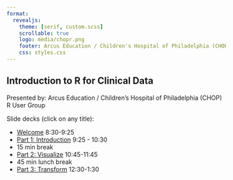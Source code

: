 ```yaml
---
format: 
  revealjs:
    theme: [serif, custom.scss]
    scrollable: true
    logo: media/chopr.png
    footer: Arcus Education / Children's Hospital of Philadelphia (CHOP) R User Group
    css: styles.css
---
```


## Introduction to R for Clinical Data {.smaller}

Presented by: Arcus Education / Children's Hospital of Philadelphia (CHOP) R User Group


Slide decks (click on any title):

* [Welcome](https://joy-payton-chop.quarto.pub/intro-to-r-for-clinical-data-2023/welcome) 8:30-9:25
* [Part 1: Introduction](https://joy-payton-chop.quarto.pub/intro-to-r-for-clinical-data-2023/introduction) 9:25 - 10:30
* 15 min break
* [Part 2: Visualize](https://joy-payton-chop.quarto.pub/intro-to-r-for-clinical-data-2023/visualize) 10:45-11:45
* 45 min lunch break
* [Part 3: Transform](https://joy-payton-chop.quarto.pub/intro-to-r-for-clinical-data-2023/transform) 12:30-1:30

